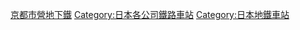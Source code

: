[[Category:京都市營地下鐵|]]
[[Category:日本各公司鐵路車站|Category:日本各公司鐵路車站]]
[[Category:日本地鐵車站|Category:日本地鐵車站]]
{{DEFAULTSORT:Kyoto Subway}}